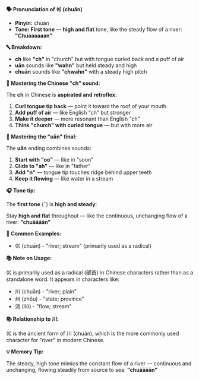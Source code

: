 **🗣️ Pronunciation of 巛 (chuān)**

- **Pinyin:** chuān
- **Tone: First tone** — **high and flat** tone, like the steady flow of a river: **"Chuaaaaaan"**

**🔤 Breakdown:**

- **ch** like **"ch"** in "church" but with tongue curled back and a puff of air
- **uān** sounds like **"wahn"** but held steady and high
- **chuān** sounds like **"chwahn"** with a steady high pitch

**🎯 Mastering the Chinese "ch" sound:**

The **ch** in Chinese is **aspirated and retroflex**:

1. **Curl tongue tip back** — point it toward the roof of your mouth
2. **Add puff of air** — like English "ch" but stronger
3. **Make it deeper** — more resonant than English "ch"
4. **Think "church" with curled tongue** — but with more air

**🎯 Mastering the "uān" final:**

The **uān** ending combines sounds:

1. **Start with "oo"** — like in "soon"
2. **Glide to "ah"** — like in "father"
3. **Add "n"** — tongue tip touches ridge behind upper teeth
4. **Keep it flowing** — like water in a stream

**🎧 Tone tip:**

The **first tone** (ˉ) is **high and steady**:

Stay **high and flat** throughout — like the continuous, unchanging flow of a river: **"chuāāāān"**

**📝 Common Examples:**

- 巛 (chuān) - "river; stream" (primarily used as a radical)

**📚 Note on Usage:**

巛 is primarily used as a radical (部首) in Chinese characters rather than as a standalone word. It
appears in characters like:

- 川 (chuān) - "river; plain"
- 州 (zhōu) - "state; province"
- 流 (liú) - "flow; stream"

**📚 Relationship to 川:**

巛 is the ancient form of 川 (chuān), which is the more commonly used character for "river" in
modern Chinese.

**💡 Memory Tip:**

The steady, high tone mimics the constant flow of a river — continuous and unchanging, flowing
steadily from source to sea: **"chuāāāān"**
